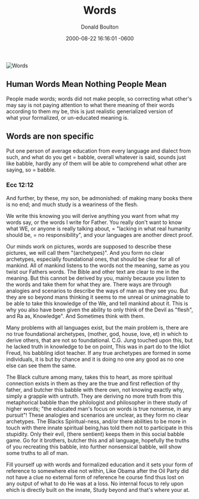 ﻿---
title: "Words"
date: 2000-08-22 16:16:01 -0600
last_modified_at: 2018-07-10T12:42:38-04:00
author: Donald Boulton
tags:
  - Ownership
categories:
  - Creation
tweet_id: 144763404702334977
description: "Human Words Mean Nothing People Mean and not only with words."
github_editme_path: donaldboulton/bibwoe.com/blob/master/content/posts/2002-08-22-post-Words.md
---


![Words](./words.jpg)

<GitHubButtons />

## Human Words Mean Nothing People Mean

People made words; words did not make people, so correcting what other's may say is not paying attention to what there meaning of their words according to them my be, this is just realistic generialized version of what your formalized, or un-educated meaning is.

## Words are non specific

Put one person of average education from every language and dialect from such, and what do you get = babble, overall whatever is said, sounds just like babble, hardly any of them will be able to comprehend what other are saying, so = babble.

### Ecc 12:12

And further, by these, my son, be admonished: of making many books there is no end; and much study is a weariness of the flesh.

We write this knowing you will derive anything you want from what my words say, or the words I write for Father. You really don't want to know what WE, or anyone is really talking about, = "lacking in what real humanity should be, = no responsibility", and your languages are another direct proof.

Our minds work on pictures, words are supposed to describe these pictures, we will call them "(archetypes)". And you form no clear archetypes, especially foundational ones, that should be clear for all of mankind. All of mankind listens to the words not the meaning, same as you twist our Fathers words. The Bible and other text are clear to me in the meaning. But this cannot be derived by you, mainly because you listen to the words and take them for what they are. There ways are through analogies and scenarios to describe the ways of man as they see you. But they are so beyond mans thinking it seems to me unreal or unimaginable to be able to take this knowledge of the We, and tell mankind about it. This is why you also have been given the ability to only think of the Devil as "flesh", and Ra as, Knowledge". And Sometimes think with them.

Many problems with all languages exist, but the main problem is, there are no true foundational archetypes, (mother, god, house, love, et) in which to derive others, that are not so foundational. C.G. Jung touched upon this, but he lacked truth in knowledge to be on point, This was in part do to the Idiot Freud, his babbling idiot teacher. If any true archetypes are formed in some individuals, it is but by chance and it is doing no one any good as no one else can see them the same.

The Black culture among many, takes this to heart, as more spiritual connection exists in them as they are the true and first reflection of thy father, and butcher this babble with there own, not knowing exactly why, simply a grapple with untruth. They are deriving no more truth from this metaphorical babble than the philologist and philosopher in there study of higher words; "the educated man's focus on words is true nonsense, in any pursuit"! These analogies and scenarios are unclear, as they form no clear archetypes. The Blacks Spiritual-ness, and/or there abilities to be more in touch with there innate spiritual being,has told them not to participate in this stupidity. Only their evil, (there sentient) keeps them in this social babble game. Go for it brothers, butcher this and all language, hopefully the truths of you recreating this babble, into further nonsensical babble, will show some truths to all of man.

Fill yourself up with words and formalized education and it sets your form of reference to somewhere else not within, Like Obama after the Oil Party did not have a clue no external form of reference he course find thus lost on any output of what to do He was at a loss. No internal focus to rely upon ehich is directly built on the innate, Study beyond and that's where your at.

<Comments />
